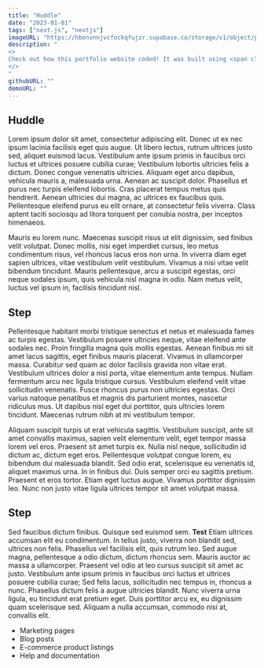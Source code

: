 ```yaml
---
title: "Huddle"
date: "2023-01-01"
tags: ["next.js", "nextjs"]
imageURL: "https://hbonvnnjvcfockqfujzr.supabase.co/storage/v1/object/public/Huddle/main.png"
description: "
<>
Check out how this portfolio website coded! It was built using <span className='font-bold text-white'>NextJS</span> and <span className='font-bold text-white'>TailwindCSS</span>.
</>
"
githubURL: ""
demoURL: ""
---
```


## Huddle

Lorem ipsum dolor sit amet, consectetur adipiscing elit. Donec ut ex nec ipsum lacinia facilisis eget quis augue. Ut libero lectus, rutrum ultrices justo sed, aliquet euismod lacus. Vestibulum ante ipsum primis in faucibus orci luctus et ultrices posuere cubilia curae; Vestibulum lobortis ultricies felis a dictum. Donec congue venenatis ultricies. Aliquam eget arcu dapibus, vehicula mauris a, malesuada urna. Aenean ac suscipit dolor. Phasellus et purus nec turpis eleifend lobortis. Cras placerat tempus metus quis hendrerit. Aenean ultricies dui magna, ac ultrices ex faucibus quis. Pellentesque eleifend purus eu elit ornare, at consectetur felis viverra. Class aptent taciti sociosqu ad litora torquent per conubia nostra, per inceptos himenaeos.

Mauris eu lorem nunc. Maecenas suscipit risus ut elit dignissim, sed finibus velit volutpat. Donec mollis, nisi eget imperdiet cursus, leo metus condimentum risus, vel rhoncus lacus eros non urna. In viverra diam eget sapien ultrices, vitae vestibulum velit vestibulum. Vivamus a nisi vitae velit bibendum tincidunt. Mauris pellentesque, arcu a suscipit egestas, orci neque sodales ipsum, quis vehicula nisl magna in odio. Nam metus velit, luctus vel ipsum in, facilisis tincidunt nisl.

## Step

Pellentesque habitant morbi tristique senectus et netus et malesuada fames ac turpis egestas. Vestibulum posuere ultricies neque, vitae eleifend ante sodales nec. Proin fringilla magna quis mollis egestas. Aenean finibus mi sit amet lacus sagittis, eget finibus mauris placerat. Vivamus in ullamcorper massa. Curabitur sed quam ac dolor facilisis gravida non vitae erat. Vestibulum ultrices dolor a nisl porta, vitae elementum ante tempus. Nullam fermentum arcu nec ligula tristique cursus. Vestibulum eleifend velit vitae sollicitudin venenatis. Fusce rhoncus purus non ultricies egestas. Orci varius natoque penatibus et magnis dis parturient montes, nascetur ridiculus mus. Ut dapibus nisl eget dui porttitor, quis ultricies lorem tincidunt. Maecenas rutrum nibh at mi vestibulum tempor.

Aliquam suscipit turpis ut erat vehicula sagittis. Vestibulum suscipit, ante sit amet convallis maximus, sapien velit elementum velit, eget tempor massa lorem vel eros. Praesent sit amet turpis ex. Nulla nisl neque, sollicitudin id dictum ac, dictum eget eros. Pellentesque volutpat congue lorem, eu bibendum dui malesuada blandit. Sed odio erat, scelerisque eu venenatis id, aliquet maximus urna. In in finibus dui. Duis semper orci eu sagittis pretium. Praesent et eros tortor. Etiam eget luctus augue. Vivamus porttitor dignissim leo. Nunc non justo vitae ligula ultrices tempor sit amet volutpat massa.

## Step

Sed faucibus dictum finibus. Quisque sed euismod sem. **Test** Etiam ultrices accumsan elit eu condimentum. In tellus justo, viverra non blandit sed, ultrices non felis. Phasellus vel facilisis elit, quis rutrum leo. Sed augue magna, pellentesque a odio dictum, dictum rhoncus sem. Mauris auctor ac massa a ullamcorper. Praesent vel odio at leo cursus suscipit sit amet ac justo. Vestibulum ante ipsum primis in faucibus orci luctus et ultrices posuere cubilia curae; Sed felis lacus, sollicitudin nec tempus in, rhoncus a nunc. Phasellus dictum felis a augue ultricies blandit. Nunc viverra urna ligula, eu tincidunt erat pretium eget. Duis porttitor arcu ex, eu dignissim quam scelerisque sed. Aliquam a nulla accumsan, commodo nisi at, convallis elit.

- Marketing pages
- Blog posts
- E-commerce product listings
- Help and documentation
